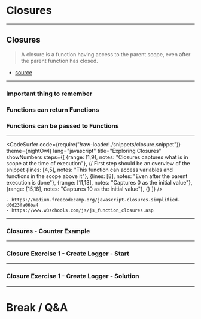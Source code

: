 


# Closures 

---

## Closures 

> A closure is a function having access to the parent scope, even after the parent function has closed.

- [source](https://www.w3schools.com/js/js_function_closures.asp)

---

### Important thing to remember 

<Appear>
    <h3>Functions can return Functions</h3>
    <h3>Functions can be passed to Functions</h3>
</Appear>

---

<CodeSurfer
  code={require("!raw-loader!./snippets/closure.snippet")}
  theme={nightOwl}
  lang="javascript"
  title="Exploring Closures"
  showNumbers
  steps={[
    {range: [1,9], notes: "Closures captures what is in scope at the time of execution"}, // First step should be an overview of the snippet
    {lines: [4,5], notes: "This function can access variables and functions in the scope above it"},
    {lines: [8], notes: "Even after the parent execution is done"},
    {range: [11,13], notes: "Captures 0 as the initial value"},
    {range: [15,16], notes: "Captures 10 as the initial value"},
    {}
  ]}
/>

```notes
- https://medium.freecodecamp.org/javascript-closures-simplified-d0d23fa06ba4
- https://www.w3schools.com/js/js_function_closures.asp
```

---

### Closures - Counter Example

<ReplIt src="https://repl.it/@e_schultz/Exploring-Closures?lite=true"/>

<!--
<div style={{height: '80vh', display: 'block'}}>
    <iframe height="100%" style={{height: '100%'}} width="100%" src="https://repl.it/@e_schultz/Exploring-Closures?lite=true" scrolling="no" frameBorder="no"  allowFullScreen={true} sandbox="allow-forms allow-pointer-lock allow-popups allow-same-origin allow-scripts allow-modals">
    </iframe>
</div>
-->
---

### Closure Exercise 1 - Create Logger - Start

<ReplIt src="https://repl.it/@e_schultz/01-Closure-Exercises-create-logger-start?lite=true"/>

---


### Closure Exercise 1 - Create Logger - Solution 

<ReplIt src="https://repl.it/@e_schultz/01-Closure-Exercises-create-logger-solution?lite=true"/>


---

# Break / Q&A
